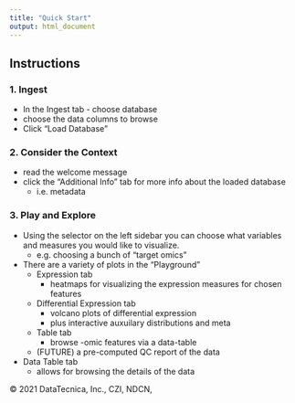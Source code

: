 ```yaml
---
title: "Quick Start"
output: html_document
---
```

## Instructions

### 1. Ingest 
* In the Ingest tab - choose database
* choose the data columns to browse
* Click "Load Database"

### 2. Consider the Context
* read the welcome message
* click the "Additional Info" tab for more info about the loaded database
  - i.e. metadata
  
### 3. Play and Explore
* Using the  selector on the left sidebar you can choose what variables and measures you would like to visualize.  
  * e.g. choosing a bunch of "target omics" 
* There are a variety of plots in the "Playground"
  - Expression tab 
    * heatmaps for visualizing the expression measures for chosen features
  - Differential Expression tab
    * volcano plots of differential expression 
    * plus interactive auxuilary distributions and meta 
  - Table tab
    * browse -omic features via a data-table
  - (FUTURE) a pre-computed QC report of the data
* Data Table tab
  - allows for browsing the details of the data

  
© 2021 DataTecnica, Inc., CZI, NDCN, 

